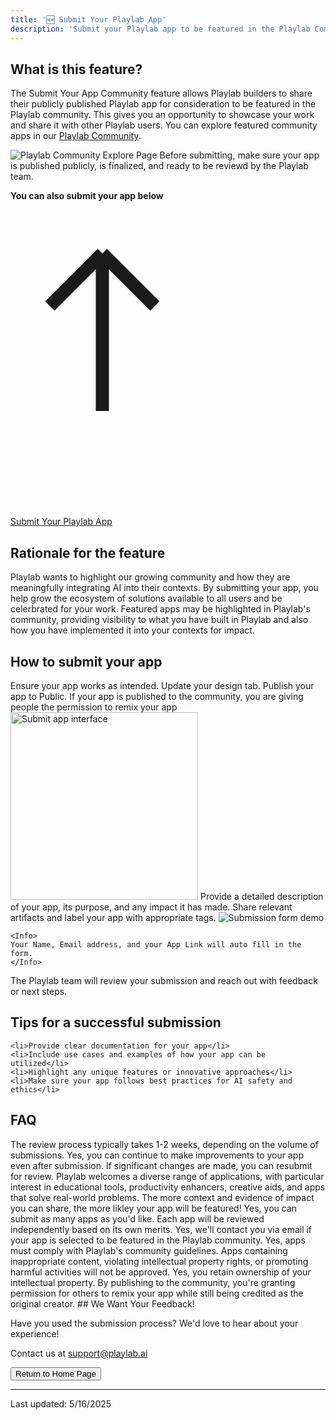 ```yaml
---
title: '🆕 Submit Your Playlab App'
description: 'Submit your Playlab app to be featured in the Playlab Community'
---
```


## <Icon icon="bell-on" size="24" className="inline-block align-text-bottom" /> What is this feature?

The Submit Your App Community feature allows Playlab builders to share their publicly published Playlab app for consideration to be featured in the Playlab community. This gives you an opportunity to showcase your work and share it with other Playlab users. You can explore featured community apps in our [Playlab Community](https://playlab.ai/explore).

<Frame>
  <img src="/images/community.png" alt="Playlab Community Explore Page" />
</Frame>

<Note>
  Before submitting, make sure your app is published publicly, is finalized, and ready to be reviewd by the Playlab team.
</Note>

**You can also submit your app below**
<a className="px-2 py-1.5 text-sm font-medium rounded-md bg-amber-400 text-black hover:bg-amber-300 inline-flex items-center" href="https://docs.google.com/forms/d/e/1FAIpQLSfXTlvgmI3MQOcEd0RXCVmS1uOcxUqv57YLB6MT01rg7Zznuw/viewform">
  <svg className="w-4 h-4 mr-1.5" viewBox="0 0 24 24" fill="none" xmlns="http://www.w3.org/2000/svg">
    <path d="M7 16V4m0 0L3 8m4-4l4 4" stroke="currentColor" strokeWidth="2" strokeLinecap="round" strokeLinejoin="round"/>
  </svg>
  Submit Your Playlab App
</a>

## <Icon icon="lightbulb" size="24" className="inline-block align-text-bottom" /> Rationale for the feature

Playlab wants to highlight our growing community and how they are meaningfully integrating AI into their contexts. By submitting your app, you help grow the ecosystem of solutions available to all users and be celerbrated for your work. Featured apps may be highlighted in Playlab's community, providing visibility to what you have built in Playlab and also how you have implemented it into your contexts for impact.
## <Icon icon="thought-bubble" size="24" className="inline-block align-text-bottom" /> How to submit your app

<Steps>
  <Step title="Build and test your app thoroughly">
    Ensure your app works as intended. Update your design tab. Publish your app to Public.
    <Warning> If your app is published to the community, you are giving people the permission to remix your app </Warning>
  </Step>
  <Step title="Use the Publish feature in the Playlab builder">
    <Frame>
      <img src="/images/submitapp.png" alt="Submit app interface" width="300" />
    </Frame>
  </Step>
  <Step title="Fill out the submission form">
    Provide a detailed description of your app, its purpose, and any impact it has made. Share relevant artifacts and label your app with appropriate tags.
    <Frame>
      <img src="/images/submitapp.gif" alt="Submission form demo" />
    </Frame>

    <Info>
    Your Name, Email address, and your App Link will auto fill in the form.
    </Info>
  </Step>
  <Step title="Submit for review">
    The Playlab team will review your submission and reach out with feedback or next steps.
  </Step>
</Steps>

## <Icon icon="circle-info" size="24" className="inline-block align-text-bottom" /> Tips for a successful submission

    <li>Provide clear documentation for your app</li>
    <li>Include use cases and examples of how your app can be utilized</li>
    <li>Highlight any unique features or innovative approaches</li>
    <li>Make sure your app follows best practices for AI safety and ethics</li>

## <Icon icon="circle-question" size="24" className="inline-block align-text-bottom" /> FAQ

<AccordionGroup>
  <Accordion title="How long does the review process take?">
    The review process typically takes 1-2 weeks, depending on the volume of submissions.
  </Accordion>
  <Accordion title="Can I update my app after submission?">
    Yes, you can continue to make improvements to your app even after submission. If significant changes are made, you can resubmit for review.
  </Accordion>
  <Accordion title="What types of apps is Playlab looking for?">
    Playlab welcomes a diverse range of applications, with particular interest in educational tools, productivity enhancers, creative aids, and apps that solve real-world problems. The more context and evidence of impact you can share, the more likley your app will be featured!
  </Accordion>
  <Accordion title="Can I submit more than one app?">
    Yes, you can submit as many apps as you'd like. Each app will be reviewed independently based on its own merits.
  </Accordion>
  <Accordion title="Will I be notified if my app is selected for the community?">
    Yes, we'll contact you via email if your app is selected to be featured in the Playlab community.
  </Accordion>
  <Accordion title="Are there any content restrictions for submitted apps?">
    Yes, apps must comply with Playlab's community guidelines. Apps containing inappropriate content, violating intellectual property rights, or promoting harmful activities will not be approved.
  </Accordion>
  <Accordion title="Do I retain ownership of my app after submission?">
    Yes, you retain ownership of your intellectual property. By publishing to the community, you're granting permission for others to remix your app while still being credited as the original creator.
  </Accordion>
</AccordionGroup>
## <Icon icon="comment-dots" size="24" className="inline-block align-text-bottom" /> We Want Your Feedback!

  Have you used the submission process? We'd love to hear about your experience!

  Contact us at [support@playlab.ai](mailto:support@playlab.ai)

<div className="mt-8">
  <Button href="../index.md">Return to Home Page</Button>
</div>

---
Last updated: 5/16/2025